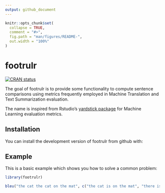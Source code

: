 ```yaml
---
output: github_document
---
```


<!-- README.md is generated from README.Rmd. Please edit that file -->

```r
knitr::opts_chunk$set(
  collapse = TRUE,
  comment = "#>",
  fig.path = "man/figures/README-",
  out.width = "100%"
)
```
# footrulr

[![CRAN status](https://www.r-pkg.org/badges/version/footrulr)](https://cran.r-project.org/package=footrulr)

The goal of footrulr is to provide some functionality to compute sentence comparisons using metrics frequently employed in Machine Translation and Text Summarization evaluation.

The name is inspired from Rstudio's [yardstick package](https://tidymodels.github.io/yardstick/) for Machine Learning evaluation metrics.

## Installation

You can install the development version of footrulr from github with:

## Example

This is a basic example which shows you how to solve a common problem:

```r
library(footrulr)

bleu("the cat the cat on the mat", c("the cat is on the mat", "there is a cat on the mat"), n = 2)
```
